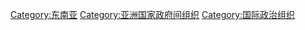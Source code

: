 {{catmore|东南亚国家联盟}}

{{Commonscat|Association of Southeast Asian Nations}}
[[Category:东南亚|Category:东南亚]]
[[Category:亚洲国家政府间组织|Category:亚洲国家政府间组织]]
[[Category:国际政治组织|Category:国际政治组织]]
